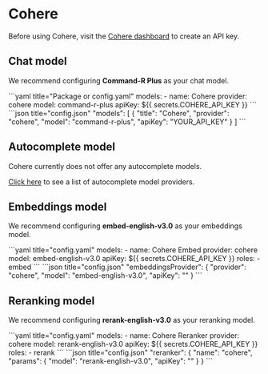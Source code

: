 
# Cohere

Before using Cohere, visit the [Cohere dashboard](https://dashboard.cohere.com/api-keys) to create an API key.

## Chat model

We recommend configuring **Command-R Plus** as your chat model.

<Tabs groupId="config-example">
  <TabItem value="yaml" label="YAML">
  ```yaml title="Package or config.yaml"
  models:
    - name: Cohere
      provider: cohere
      model: command-r-plus
      apiKey: ${{ secrets.COHERE_API_KEY }}
  ```
  </TabItem>
  <TabItem value="json" label="JSON">
  ```json title="config.json"
    "models": [
      {
        "title": "Cohere",
        "provider": "cohere",
        "model": "command-r-plus",
        "apiKey": "YOUR_API_KEY"
      }
    ]
  ```
  </TabItem>
</Tabs>

## Autocomplete model

Cohere currently does not offer any autocomplete models.

[Click here](../../model-types/autocomplete.md) to see a list of autocomplete model providers.

## Embeddings model

We recommend configuring **embed-english-v3.0** as your embeddings model.

<Tabs groupId="config-example">
  <TabItem value="yaml" label="YAML">
  ```yaml title="config.yaml"
  models:
    - name: Cohere Embed
      provider: cohere
      model: embed-english-v3.0
      apiKey: ${{ secrets.COHERE_API_KEY }}
      roles:
        - embed
  ```
  </TabItem>
  <TabItem value="json" label="JSON">
  ```json title="config.json"
    "embeddingsProvider": {
      "provider": "cohere",
      "model": "embed-english-v3.0",
      "apiKey": "<COHERE_API_KEY>"
    }
  ```
  </TabItem>
</Tabs>

## Reranking model

We recommend configuring **rerank-english-v3.0** as your reranking model.

<Tabs groupId="config-example">
  <TabItem value="yaml" label="YAML">
  ```yaml title="config.yaml"
  models:
    - name: Cohere Reranker
      provider: cohere
      model: rerank-english-v3.0
      apiKey: ${{ secrets.COHERE_API_KEY }}
      roles:
        - rerank
  ```
  </TabItem>
  <TabItem value="json" label="JSON">
  ```json title="config.json"
    "reranker": {
      "name": "cohere",
      "params": {
        "model": "rerank-english-v3.0",
        "apiKey": "<COHERE_API_KEY>"
      }
    }
  ```
  </TabItem>
</Tabs>
